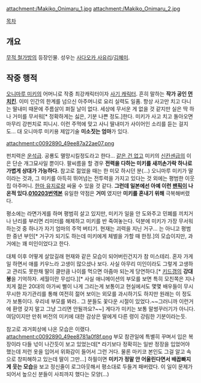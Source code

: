 {{{+1 鬼丸真紀子 / Makiko Onimaru }}}

attachment:/Makiko_Onimaru_1.jpg attachment:/Makiko_Onimaru_2.jpg

[[목차]]

== 개요 ==
[[무적 철가방]]의 등장인물. 성우는 [[사다오카 사유리]]/[[김혜미]].

== 작중 행적 ==
[[오니마루 미키]]의 어머니로 작중 최강캐릭터이자 [[사기 캐릭터]]. 흔히 말하는 '''작가 공인 [[먼치킨]]'''. 이미 인간의 한계를 넘으신 아주머니로 요리 실력도 일품. 항상 사고만 치고 다니는 딸내미 때문에 주름살이 펴질 날이 없다. 세상에 무서운 게 없을 것 같지만 실은 딱 하나 거미를 무서워[* 정확하게는 싫은, 기분 나쁜 정도.]한다. 미키가 사고 치고 돌아오면 마무리 강펀치로 피니시. 이런 주먹에 맞고 사니 딸내미가 사이어인 소리를 듣는 걸지도… 대 오니마루 미키용 제압기술 '''미소짓는 엄마'''가 있다. 

attachment:c0092890_49ee87a22ae07.png

펀치력은 [[운석]]급. 공룡도 멸망시킬정도라고 한다... [[그런 거 없다|같은 건 없고]] 미키의 [[신칸센]]급의 이은 단순 개그묘사일 뿐이다. 팔씨름을 할 경우 '''전력을 다하는 미키를 새끼손가락 하나로 가볍게 상대가 가능하다.''' 참고로 젊었을 때는 한 미모 하시던 분(…) 오니마루 미키가 딸이라는 것과, 그 미키를 아득히 뛰어넘는 전투력을 가지고 있다는 것 외에는 평범한 이웃집 아주머니. [[한마 유지로]]랑 싸울 수 있을 것 같다. '''그런데 일본에선 아예 이런 [[팬픽]]이 나온적 있다.[http://ss-master.sakura.ne.jp/baki/ss-short/z-fighter/3-01.htm 01][http://ss-master.sakura.ne.jp/baki/ss-short/z-fighter/3-02.htm 02][http://ss-master.sakura.ne.jp/baki/ss-short/z-fighter/3-03.htm 03][http://drakan.egloos.com/510100 번역본]''' 유일한 약점은 '''거미''' 였지만 '''미키를 혼내기 위해''' 극복해버렸다.

평소에는 라면가게를 하며 평범히 살고 있지만, 미키가 일을 안 도와주고 민폐를 끼치거나 난리를 부리면 리미터를 해제하고 미키를 반 죽여놓는다. 덕분에 미키가 가장 무서워하는것 중 하나가 자기 엄마의 주먹 버티기. 현재는 괴력을 지닌 거구… 는 아니고 평범한 중년 부인[* 거구가 되기도 하는데  미키에게 체벌을 가할 때 한정.]의 모습이지만, 과거에는 꽤 미인이었다고 한다. 

대체 이후 어떻게 살았길래 현재와 같은 모습이 되어버린건지가 참 미스테리.  혼자 가게 일 하면서 애를 키우느라 고생이 많으셨나 보다. 사실 아무리 미인이라도 그렇게 고생하고 관리도 못한채 딸이 클만큼 나이를 먹으면 아줌마 되는게 당연하다.[* [[키드갱]]의 '''강대봉'''을 기억하자. 세월이란 무섭다.][* 사실 애니메이션의 부모를 보면 특히 모친쪽은 지나치게 젊은 20대의 아가씨 삘이 나게 그리는게 보통이고 현실에서도 몇몇 배우들이 무시무시한 자기관리를 통해 여전히 젊어 보이는 외모를 과시하기도 하지만 원래는 이 정도가 보통이다. 우리네 부모를 봐라.. 그 분들도 꽃다운 시절이 있었다.~~그러니까 이런거에 환영 갖지 말고 그냥 그리면 안될까요?~~] 게다가 미키는 보통 말썽꾸러기가 아니다. 여담이지만 만취 버전의 미키에 대한 감상은 딸에게 다른 령이 강림한 기분이라는듯. 

참고로 과거회상에 나온 모습은 이랬다.
attachment:c0092890_49ee8781a0f8f.png
부모 참관일에 특별히 꾸며서 입은 복장이라 다들 넋이 나간듯이 보고 있었는데[* 라기보다 정확히는 일반 정장을 입었어야 했는데 저런 옷을 입어서 위화감이 들어서 그런 거다. 물론 마키코 본인도 그걸 알고 속으로 창피해하고 있는데 딸이 그만...] 하필이면 '''미키가 정말 안 어울린다면서 배꼽빠지게 웃는 모습'''을 보고 정신줄이 로그아웃해서 평소대로 두들겨 패버렸다. 이 일이 문제가 되어서 높으신 분들이 사죄까지 했다는 모양(…)
